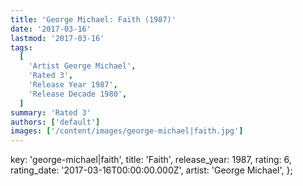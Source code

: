 ```yaml
---
title: 'George Michael: Faith (1987)'
date: '2017-03-16'
lastmod: '2017-03-16'
tags:
  [
    'Artist George Michael',
    'Rated 3',
    'Release Year 1987',
    'Release Decade 1980',
  ]
summary: 'Rated 3'
authors: ['default']
images: ['/content/images/george-michael|faith.jpg']
---
```


  key: 'george-michael|faith',
  title: 'Faith',
  release_year: 1987,
  rating: 6,
  rating_date: '2017-03-16T00:00:00.000Z',
  artist: 'George Michael',
};

<MusicRating data={data} />
